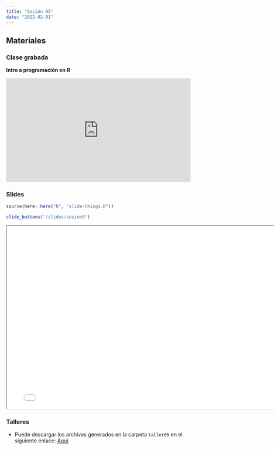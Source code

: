 ```yaml
---
title: "Sesión 05"
date: "2022-02-01"
---
```


## Materiales

::: {.panel-tabset}

### Clase grabada

**Intro a programación en R**

<div style="padding:56.25% 0 0 0;position:relative;"><iframe src="https://player.vimeo.com/video/796025756?h=348360fda3&amp;badge=0&amp;autopause=0&amp;player_id=0&amp;app_id=58479" frameborder="0" allow="autoplay; fullscreen; picture-in-picture" allowfullscreen style="position:absolute;top:0;left:0;width:100%;height:100%;" title="Sesi&amp;oacute;n 5: Intro a programaci&amp;oacute;n en R"></iframe></div><script src="https://player.vimeo.com/api/player.js"></script>

### Slides

```r
source(here::here("R", "slide-things.R"))
```

```r
slide_buttons("/slides/sesion5")
```

```{=html}
<iframe width="780" height="500" src="../slides/sesion5.html" title="Sesión 2"></iframe>
```

### Talleres

- Puede descargar los archivos generados en la carpeta `taller05` en el siguiente enlace: [Aquí](https://drive.google.com/drive/folders/1VXH3utEKeJRUbb_FjXsw1X7FXLTfslT7?usp=share_link).


:::


